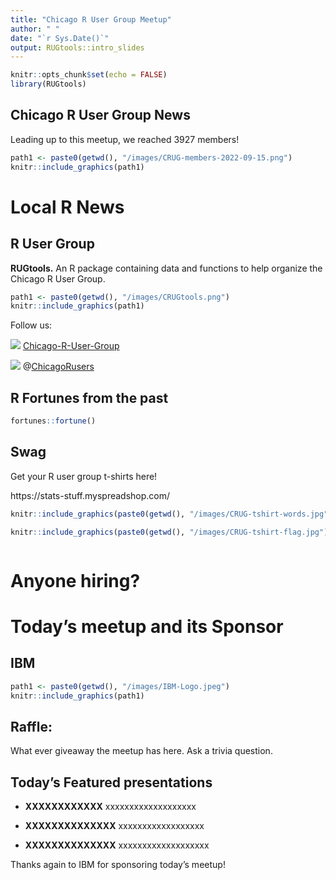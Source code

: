 ```yaml
---
title: "Chicago R User Group Meetup"
author: " "
date: "`r Sys.Date()`"
output: RUGtools::intro_slides
---
```



```r
knitr::opts_chunk$set(echo = FALSE)
library(RUGtools)
```

## Chicago R User Group News

Leading up to this meetup, we reached 3927 members!


```r
path1 <- paste0(getwd(), "/images/CRUG-members-2022-09-15.png")
knitr::include_graphics(path1)
```


# Local R News

## R User Group {.smaller .columns-2}


**RUGtools.** An R package containing data and functions to help organize the Chicago R User Group.

```r
path1 <- paste0(getwd(), "/images/CRUGtools.png")
knitr::include_graphics(path1)
```

Follow us:

![](images/GitHub-Mark.png) [Chicago-R-User-Group](https://twitter.com/ChicagoRusers)


![](images/twitter50x41.png) @[ChicagoRusers](https://twitter.com/ChicagoRusers)


## R Fortunes from the past

```r
fortunes::fortune()
```

## Swag

Get your R user group t-shirts here!

https://stats-stuff.myspreadshop.com/

```r
knitr::include_graphics(paste0(getwd(), "/images/CRUG-tshirt-words.jpg"))

knitr::include_graphics(paste0(getwd(), "/images/CRUG-tshirt-flag.jpg"))
```

```r

```

# Anyone hiring?

# Today's meetup and its Sponsor


## IBM

```r
path1 <- paste0(getwd(), "/images/IBM-Logo.jpeg")
knitr::include_graphics(path1)
```


## Raffle:

What ever giveaway the meetup has here. Ask a trivia question.


## Today's Featured presentations

- **XXXXXXXXXXXX** xxxxxxxxxxxxxxxxxxx

- **XXXXXXXXXXXXXX** xxxxxxxxxxxxxxxxxx

- **XXXXXXXXXXXXXX** xxxxxxxxxxxxxxxxxxx

Thanks again to IBM for sponsoring today's meetup!